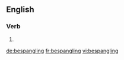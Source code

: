 
==English==

===Verb===
{{head|en}}

# {{present participle of|bespangle}}

[[de:bespangling]]
[[fr:bespangling]]
[[vi:bespangling]]
